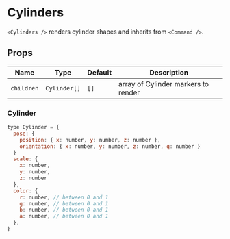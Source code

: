 
# Cylinders

`<Cylinders />` renders cylinder shapes and inherits from `<Command />`.

## Props

| Name       | Type         | Default | Description                         |
| ---------- | ------------ | ------- | ----------------------------------- |
| `children` | `Cylinder[]` | `[]`    | array of Cylinder markers to render |

### Cylinder

```js
type Cylinder = {
  pose: {
    position: { x: number, y: number, z: number },
    orientation: { x: number, y: number, z: number, q: number }
  }
  scale: {
    x: number,
    y: number,
    z: number
  },
  color: {
    r: number, // between 0 and 1
    g: number, // between 0 and 1
    b: number, // between 0 and 1
    a: number, // between 0 and 1
  },
}
```

<Cylinders />
